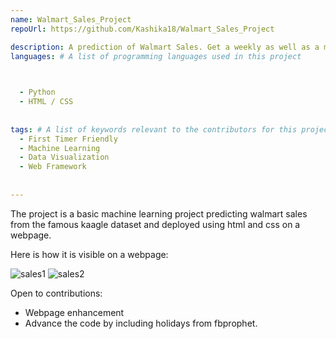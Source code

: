 ---
name: Walmart_Sales_Project
repoUrl: https://github.com/Kashika18/Walmart_Sales_Project

description: A prediction of Walmart Sales. Get a weekly as well as a monthly prediction of Sales from Walmart and make your sale strategy better.
languages: # A list of programming languages used in this project


  
  - Python
  - HTML / CSS
  
  
tags: # A list of keywords relevant to the contributors for this project
  - First Timer Friendly
  - Machine Learning
  - Data Visualization
  - Web Framework
  
 
---

<!-- Divide your content into sections using our handy shortcodes. Each section is optional -->

<Overview>

  The project is a basic machine learning project predicting walmart sales from the famous kaagle dataset and deployed using html and css on a webpage.
  
  Here is how it is visible on a webpage:
  
  ![sales1](https://user-images.githubusercontent.com/77044673/138590607-1a2fcc3a-50dc-4593-b244-14052f5b0264.jpg)
  ![sales2](https://user-images.githubusercontent.com/77044673/138590628-ab14f49a-a1f9-446d-8f76-7e5541aee63b.jpg)
  

</Overview>

<Contributing>


  Open to contributions:
  
  
  - Webpage enhancement
  - Advance the code by including holidays from fbprophet.


</Contributing>


